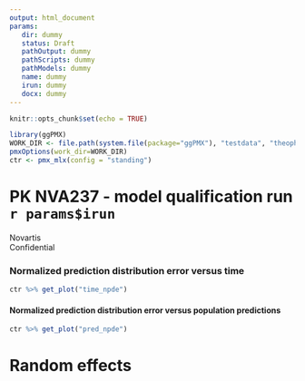 ```yaml
---
output: html_document
params:
   dir: dummy
   status: Draft
   pathOutput: dummy
   pathScripts: dummy
   pathModels: dummy
   name: dummy
   irun: dummy
   docx: dummy
---
```


```r
knitr::opts_chunk$set(echo = TRUE)
```

```r
library(ggPMX)
WORK_DIR <- file.path(system.file(package="ggPMX"), "testdata", "theophylline", "Monolix")
pmxOptions(work_dir=WORK_DIR)
ctr <- pmx_mlx(config = "standing")
```
PK NVA237 - model qualification run `r params$irun`
=============================

Novartis   
Confidential  


### Normalized prediction distribution error versus time
```r
ctr %>% get_plot("time_npde")
```



#### Normalized prediction distribution error versus population predictions   
```r
ctr %>% get_plot("pred_npde")
```




# Random effects 

